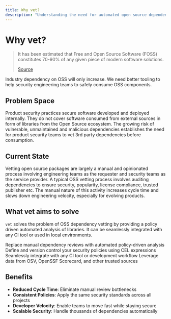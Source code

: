 ```yaml
---
title: Why vet?
description: "Understanding the need for automated open source dependency vetting"
---
```


# Why vet?

> It has been estimated that Free and Open Source Software (FOSS) constitutes 70-90% of any given piece of modern software solutions.
> 
> [Source](https://www.linuxfoundation.org/blog/blog/a-summary-of-census-ii-open-source-software-application-libraries-the-world-depends-on)

Industry dependency on OSS will only increase. We need better tooling to help security engineering teams to safely consume OSS components.

## Problem Space

Product security practices secure software developed and deployed internally. They do not cover software consumed from external sources in form of libraries from the Open Source ecosystem. The growing risk of vulnerable, unmaintained and malicious dependencies establishes the need for product security teams to vet 3rd party dependencies before consumption.

## Current State

Vetting open source packages are largely a manual and opinionated process involving engineering teams as the requester and security teams as the service provider. A typical OSS vetting process involves auditing dependencies to ensure security, popularity, license compliance, trusted publisher etc. The manual nature of this activity increases cycle time and slows down engineering velocity, especially for evolving products.

## What vet aims to solve

`vet` solves the problem of OSS dependency vetting by providing a policy driven automated analysis of libraries. It can be seamlessly integrated with any CI tool or used in local environments.

<CardGroup cols={2}>
  <Card title="Automated Analysis" icon="robot">
    Replace manual dependency reviews with automated policy-driven analysis
  </Card>
  <Card title="Policy as Code" icon="file-code">
    Define and version control your security policies using CEL expressions
  </Card>
  <Card title="CI/CD Integration" icon="code-branch">
    Seamlessly integrate with any CI tool or development workflow
  </Card>
  <Card title="Trusted Sources" icon="shield-check">
    Leverage data from OSV, OpenSSF Scorecard, and other trusted sources
  </Card>
</CardGroup>

## Benefits

- **Reduced Cycle Time**: Eliminate manual review bottlenecks
- **Consistent Policies**: Apply the same security standards across all projects
- **Developer Velocity**: Enable teams to move fast while staying secure
- **Scalable Security**: Handle thousands of dependencies automatically